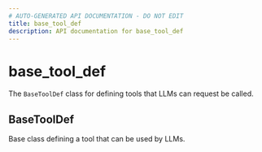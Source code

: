 ```yaml
---
# AUTO-GENERATED API DOCUMENTATION - DO NOT EDIT
title: base_tool_def
description: API documentation for base_tool_def
---
```


# base_tool_def

The `BaseToolDef` class for defining tools that LLMs can request be called.

## <ApiType type="Class" path="tools/base_tool_def/index" symbolName="BaseToolDef" /> BaseToolDef

Base class defining a tool that can be used by LLMs.

